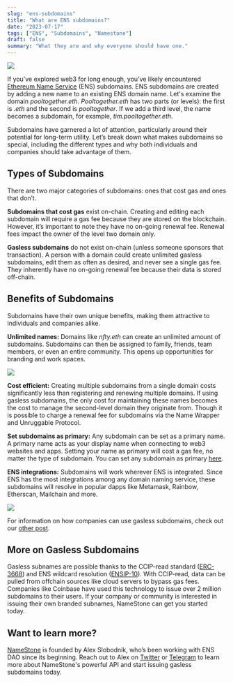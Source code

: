 ```yaml
---
slug: "ens-subdomains"
title: "What are ENS subdomains?"
date: "2023-07-17"
tags: ["ENS", "Subdomains", "Namestone"]
draft: false
summary: "What they are and why everyone should have one."
---
```


![](https://hackmd.io/_uploads/SJPJYk7c3.png)

If you’ve explored web3 for long enough, you’ve likely encountered [Ethereum Name Service](https://docs.ens.domains/) (ENS) subdomains.
ENS subdomains are created by adding a new name to an existing ENS domain name.
Let's examine the domain _pooltogether.eth_. _Pooltogether.eth_ has two parts (or levels): the first is _.eth_ and the second is _pooltogether_.
If we add a third level, the name becomes a subdomain, for example, _tim.pooltogether.eth_.

Subdomains have garnered a lot of attention, particularly around their potential for long-term
utility. Let’s break down what makes subdomains so special, including the different types and
why both individuals and companies should take advantage of them.

## Types of Subdomains

There are two major categories of subdomains: ones that cost gas and ones that don’t.

**Subdomains that cost gas** exist on-chain. Creating and editing each subdomain will require a gas
fee because they are stored on the blockchain. However, it’s important to note they have no on-going
renewal fee. Renewal fees impact the owner of the level two domain only.

**Gasless subdomains** do not exist on-chain (unless someone sponsors that transaction). A person with a domain
could create unlimited gasless subdomains, edit them as often as desired, and never see a single gas fee.
They inherently have no on-going renewal fee because their data is stored off-chain.

## Benefits of Subdomains

Subdomains have their own unique benefits, making them attractive to individuals and companies alike.

**Unlimited names:** Domains like _nfty.eth_ can create an unlimited amount of subdomains.
Subdomains can then be assigned to family, friends, team members, or even an entire community.
This opens up opportunities for branding and work spaces.

![](https://hackmd.io/_uploads/HysIrgX5h.png)

**Cost efficient:** Creating multiple subdomains from a single domain costs significantly less than registering
and renewing multiple domains. If using gasless subdomains, the only cost for maintaining these names
becomes the cost to manage the second-level domain they originate from. Though it is possible to charge
a renewal fee for subdomains via the Name Wrapper and Unruggable Protocol.

**Set subdomains as primary:** Any subdomain can be set as a primary name. A primary name acts as your
display name when connecting to web3 websites and apps. Setting your name as primary will cost a gas fee,
no matter the type of subdomain. You can set any subdomain as primary [here](https://tools.ens.domains/setprimary).

**ENS integrations:** Subdomains will work wherever ENS is integrated. Since ENS has the most integrations
among any domain naming service, these subdomains will resolve in popular dapps like Metamask, Rainbow,
Etherscan, Mailchain and more.

![](https://hackmd.io/_uploads/HJQ1C1m93.png)

For information on how companies can use gasless subdomains, check out our [other post](/blog/ens-global-adoption).

## More on Gasless Subdomains

Gasless subnames are possible thanks to the CCIP-read standard ([ERC-3668](https://eips.ethereum.org/EIPS/eip-3668))
and ENS wildcard resolution ([ENSIP-10](https://docs.ens.domains/ens-improvement-proposals/ensip-10-wildcard-resolution)).
With CCIP-read, data can be pulled from offchain sources like cloud servers to bypass gas fees. Companies like Coinbase have used this technology to issue
over 2 million subdomains to their users. If your company or community is interested in issuing
their own branded subnames, NameStone can get you started today.

## Want to learn more?

[NameStone](https://namestone.com) is founded by Alex Slobodnik, who’s been working with ENS DAO since its beginning.
Reach out to Alex on [Twitter](https://twitter.com/AlexSlobodnik) or [Telegram](https://t.me/superslobo) to
learn more about NameStone's powerful API and start issuing gasless subdomains today.
